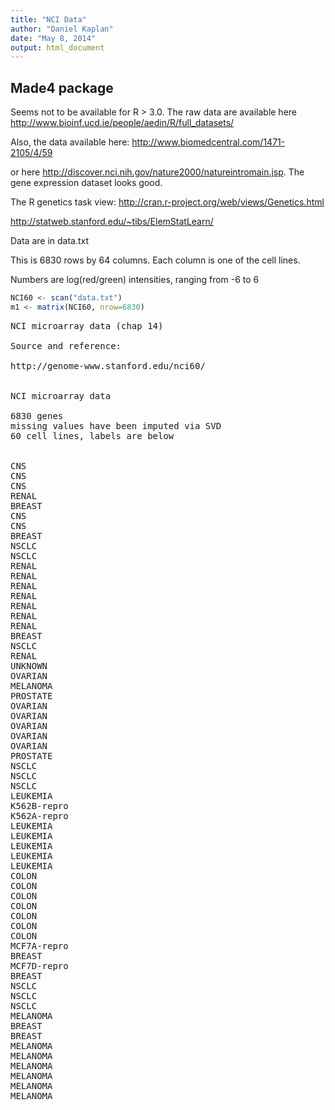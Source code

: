 ```yaml
---
title: "NCI Data"
author: "Daniel Kaplan"
date: "May 8, 2014"
output: html_document
---
```


## Made4 package

Seems not to be available for R > 3.0.  The raw data are available here <http://www.bioinf.ucd.ie/people/aedin/R/full_datasets/>

Also, the data available here: <http://www.biomedcentral.com/1471-2105/4/59>

or here <http://discover.nci.nih.gov/nature2000/natureintromain.jsp>.  The gene expression dataset looks good. 

The R genetics task view: <http://cran.r-project.org/web/views/Genetics.html>

<http://statweb.stanford.edu/~tibs/ElemStatLearn/>

Data are in data.txt

This is 6830 rows by 64 columns.  Each column is one of the cell lines.

Numbers are log(red/green) intensities, ranging from -6 to 6

```r
NCI60 <- scan("data.txt")
m1 <- matrix(NCI60, nrow=6830)
```

<pre>
NCI microarray data (chap 14)

Source and reference:

http://genome-www.stanford.edu/nci60/


NCI microarray data
 
6830 genes
missing values have been imputed via SVD
60 cell lines, labels are below


CNS          
CNS        
CNS        
RENAL      
BREAST    
CNS       
CNS       
BREAST      
NSCLC       
NSCLC    
RENAL         
RENAL     
RENAL       
RENAL       
RENAL       
RENAL         
RENAL        
BREAST 
NSCLC      
RENAL       
UNKNOWN    
OVARIAN    
MELANOMA
PROSTATE   
OVARIAN    
OVARIAN  
OVARIAN     
OVARIAN    
OVARIAN    
PROSTATE   
NSCLC        
NSCLC        
NSCLC     
LEUKEMIA
K562B-repro               
K562A-repro               
LEUKEMIA   
LEUKEMIA  
LEUKEMIA    
LEUKEMIA  
LEUKEMIA       
COLON      
COLON       
COLON      
COLON        
COLON     
COLON      
COLON     
MCF7A-repro               
BREAST       
MCF7D-repro               
BREAST     
NSCLC     
NSCLC     
NSCLC    
MELANOMA 
BREAST 
BREAST      
MELANOMA     
MELANOMA
MELANOMA  
MELANOMA 
MELANOMA  
MELANOMA 
</pre>